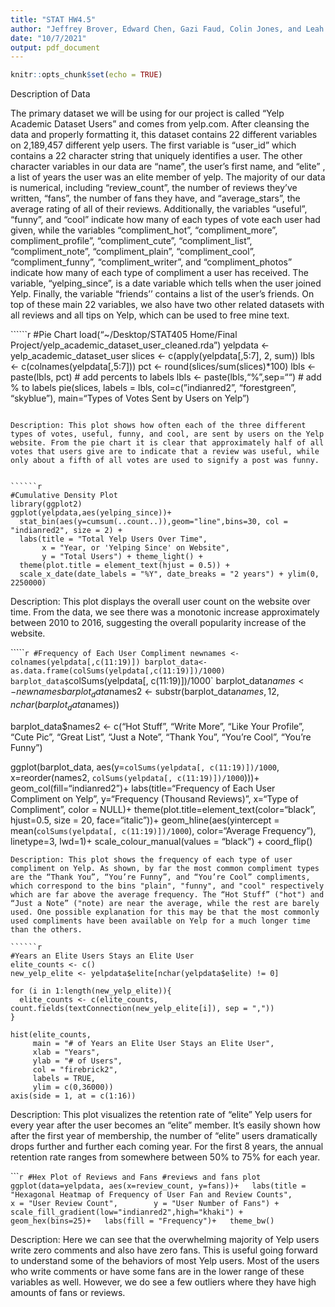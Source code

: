 ```yaml
---
title: "STAT HW4.5"
author: "Jeffrey Brover, Edward Chen, Gazi Faud, Colin Jones, and Leah Troskot "
date: "10/7/2021"
output: pdf_document
---
```


```r
knitr::opts_chunk$set(echo = TRUE)
```

Description of Data

The primary dataset we will be using for our project is called “Yelp Academic Dataset Users” and comes from yelp.com. After cleansing the data and properly formatting it, this dataset contains 22 different variables on 2,189,457 different yelp users. The first variable is “user_id” which contains a 22 character string that uniquely identifies a user. The other character variables in our data are “name”, the user’s first name, and “elite” , a list of years the user was an elite member of yelp. The majority of our data is numerical, including “review_count”, the number of reviews they’ve written, “fans”, the number of fans they have, and “average_stars”, the average rating of all of their reviews. Additionally, the variables “useful”, “funny”, and “cool” indicate how many of each types of vote each user had given, while the variables “compliment_hot”, “compliment_more”, compliment_profile”, “compliment_cute”, “compliment_list”, “compliment_note”, “compliment_plain”, “compliment_cool”, “compliment_funny”, “compliment_writer”, and “compliment_photos” indicate how many of each type of compliment a user has received. The variable, “yelping_since”, is a date variable which tells when the user joined Yelp. Finally, the variable “friends'' contains a list of the user’s friends. On top of these main 22 variables, we also have two other related datasets with all reviews and all tips on Yelp, which can be used to free mine text. 


``````r
#Pie Chart
load("~/Desktop/STAT405 Home/Final Project/yelp_academic_dataset_user_cleaned.rda")
yelpdata <- yelp_academic_dataset_user
slices <- c(apply(yelpdata[,5:7], 2, sum))
lbls <- c(colnames(yelpdata[,5:7]))
pct <- round(slices/sum(slices)*100)
lbls <- paste(lbls, pct) # add percents to labels
lbls <- paste(lbls,"%",sep="") # add % to labels
pie(slices, labels = lbls, col=c("indianred2", 
                                 "forestgreen", "skyblue"),
    main="Types of Votes Sent by Users on Yelp")

```

Description: This plot shows how often each of the three different types of votes, useful, funny, and cool, are sent by users on the Yelp website. From the pie chart it is clear that approximately half of all votes that users give are to indicate that a review was useful, while only about a fifth of all votes are used to signify a post was funny.


``````r
#Cumulative Density Plot
library(ggplot2)
ggplot(yelpdata,aes(yelping_since))+
  stat_bin(aes(y=cumsum(..count..)),geom="line",bins=30, col = "indianred2", size = 2) + 
  labs(title = "Total Yelp Users Over Time", 
       x = "Year, or 'Yelping Since' on Website", 
       y = "Total Users") + theme_light() + 
  theme(plot.title = element_text(hjust = 0.5)) +
  scale_x_date(date_labels = "%Y", date_breaks = "2 years") + ylim(0, 2250000)
```
Description: This plot displays the overall user count on the website over time. From the data, we see there was a monotonic increase approximately between 2010 to 2016, suggesting the overall popularity increase of the website.

``````r
#Frequency of Each User Compliment
newnames <- colnames(yelpdata[,c(11:19)])
barplot_data<-as.data.frame(colSums(yelpdata[,c(11:19)])/1000)
barplot_data$`colSums(yelpdata[, c(11:19)])/1000`
barplot_data$names <-newnames
barplot_data$names2 <- substr(barplot_data$names,12,nchar(barplot_data$names))

barplot_data$names2 <- c("Hot Stuff",
                         "Write More",
                         "Like Your Profile",
                         "Cute Pic",
                         "Great List",
                         "Just a Note",
                         "Thank You",
                         "You're Cool",
                         "You're Funny")

ggplot(barplot_data, aes(y=`colSums(yelpdata[, c(11:19)])/1000`,
                         x=reorder(names2,
                                   `colSums(yelpdata[, c(11:19)])/1000`)))+
  geom_col(fill="indianred2")+
  labs(title="Frequency of Each User Compliment on Yelp",
       y="Frequency (Thousand Reviews)",
       x="Type of Compliment",
       color = NULL)+
  theme(plot.title=element_text(color="black", hjust=0.5, size = 20, face="italic"))+
  geom_hline(aes(yintercept = mean(`colSums(yelpdata[, c(11:19)])/1000`),
                 color="Average Frequency"),
             linetype=3,
             lwd=1)+
  scale_colour_manual(values = "black") +
  coord_flip()

```
Description: This plot shows the frequency of each type of user compliment on Yelp. As shown, by far the most common compliment types are the “Thank You”, “You’re Funny”, and “You’re Cool” compliments, which correspond to the bins "plain", "funny", and "cool" respectively which are far above the average frequency. The “Hot Stuff” ("hot") and “Just a Note” ("note) are near the average, while the rest are barely used. One possible explanation for this may be that the most commonly used compliments have been available on Yelp for a much longer time than the others. 

``````r
#Years an Elite Users Stays an Elite User
elite_counts <- c()
new_yelp_elite <- yelpdata$elite[nchar(yelpdata$elite) != 0]

for (i in 1:length(new_yelp_elite)){
  elite_counts <- c(elite_counts, count.fields(textConnection(new_yelp_elite[i]), sep = ","))
}

hist(elite_counts,
     main = "# of Years an Elite User Stays an Elite User",
     xlab = "Years",
     ylab = "# of Users",
     col = "firebrick2",
     labels = TRUE,
     ylim = c(0,36000))
axis(side = 1, at = c(1:16))
```


Description: This plot visualizes the retention rate of “elite” Yelp users for every year after the user becomes an “elite” member. It’s easily shown how after the first year of membership, the number of “elite” users dramatically drops further and further each coming year. For the first 8 years, the annual retention rate ranges from somewhere between 50% to 75% for each year.

``````r
#Hex Plot of Reviews and Fans
#reviews and fans plot
ggplot(data=yelpdata, aes(x=review_count, y=fans))+
  labs(title = "Hexagonal Heatmap of Frequency of User Fan and Review Counts",
       x = "User Review Count",
       y = "User Number of Fans") +
  scale_fill_gradient(low="indianred2",high="khaki") +
  geom_hex(bins=25)+
  labs(fill = "Frequency")+
  theme_bw()
```

Description: 
Here we can see that the overwhelming majority of Yelp users write zero comments and also have zero fans. This is useful going forward to understand some of the behaviors of most Yelp users. Most of the users who write comments or have some fans are in the lower range of these variables as well. However, we do see a few outliers where they have high amounts of fans or reviews.


